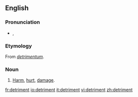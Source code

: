 {{see|détriment}}
==English==

===Pronunciation===
*{{IPA|/ˈdɛtɹəmənt/}}, {{SAMPA|/"dEtr@m@nt/}}

===Etymology===
From {{L.}} ''[[detrimentum]]''.

===Noun===
{{wikipedia|detriment|detriment (astrology)}}
{{en-noun}}
# [[Harm]], [[hurt]], [[damage]].

[[fr:detriment]]
[[io:detriment]]
[[it:detriment]]
[[vi:detriment]]
[[zh:detriment]]